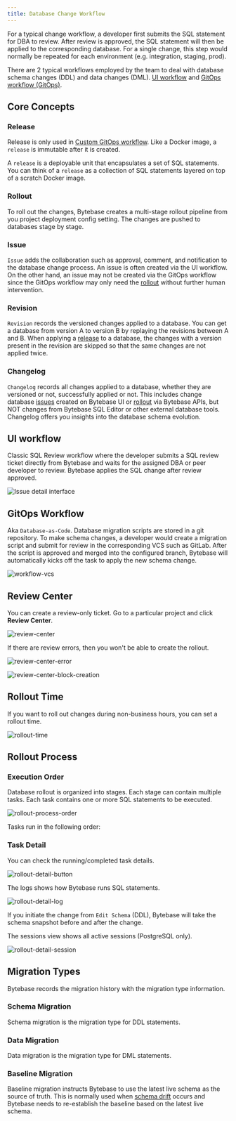 ```yaml
---
title: Database Change Workflow
---
```


<TutorialBlock url="/docs/tutorials/first-schema-change" title="First Schema Change in 5 Minutes" />

For a typical change workflow, a developer first submits the SQL statement for DBA to review. After review is approved, the SQL statement will then be applied to the corresponding database. For a single change, this step would normally be repeated for each environment (e.g. integration, staging, prod).

There are 2 typical workflows employed by the team to deal with database schema changes (DDL) and data changes (DML). [UI workflow](#ui-workflow) and [GitOps workflow (GitOps)](#gitops-workflow).

## Core Concepts

### Release

<HintBlock type="info">

Release is only used in [Custom GitOps workflow](/docs/gitops/overview/). Like a Docker image, a `release` is immutable after it is created.

</HintBlock>

A `release` is a deployable unit that encapsulates a set of SQL statements. You can think of a `release` as a collection of SQL statements layered on top of a scratch Docker image.

### Rollout

To roll out the changes, Bytebase creates a multi-stage rollout pipeline from you project deployment config setting. The changes are pushed to databases stage by stage.

### Issue

`Issue` adds the collaboration such as approval, comment, and notification to the database change process. An issue is often created via the UI workflow. On the other hand, an issue may not be created via the GitOps workflow since the GitOps workflow may only need the [rollout](/docs/change-database/change-workflow/#rollout) without further human intervention.

### Revision

`Revision` records the versioned changes applied to a database. You can get a database from version A to version B by replaying the revisions between A and B. When applying a [release](/docs/change-database/change-workflow/#release) to a database, the changes with a version present in the revision are skipped so that the same changes are not applied twice.

### Changelog

`Changelog` records all changes applied to a database, whether they are versioned or not, successfully applied or not. This includes change database [issues](/docs/change-database/change-workflow/#issue) created on Bytebase UI or [rollout](/docs/change-database/change-workflow/#rollout) via Bytebase APIs, but NOT changes from Bytebase SQL Editor or other external database tools. Changelog offers you insights into the database schema evolution.

## UI workflow

Classic SQL Review workflow where the developer submits a SQL review ticket directly from Bytebase and waits for the assigned DBA or peer developer to review. Bytebase applies the SQL change after review approved.

![Issue detail interface](/content/docs/change-database/change-workflow/issue-detail.webp)

## GitOps Workflow

Aka `Database-as-Code`. Database migration scripts are stored in a git repository. To make schema changes, a developer would create a migration script and submit for review in the corresponding VCS such as GitLab. After the script is approved and merged into the configured branch, Bytebase will automatically kicks off the task to apply the new schema change.

![workflow-vcs](/content/docs/change-database/change-workflow/workflow-vcs.webp)

## Review Center

You can create a review-only ticket. Go to a particular project and click **Review Center**.

![review-center](/content/docs/change-database/change-workflow/review-center.webp)

If there are review errors, then you won't be able to create the rollout.

![review-center-error](/content/docs/change-database/change-workflow/review-center-error.webp)

![review-center-block-creation](/content/docs/change-database/change-workflow/review-center-block-creation.webp)

## Rollout Time

<PricingPlanBlock feature_name='SCHEDULE_CHANGE' />

If you want to roll out changes during non-business hours, you can set a rollout time.

![rollout-time](/content/docs/change-database/change-workflow/rollout-time.webp)

## Rollout Process

### Execution Order

Database rollout is organized into stages. Each stage can contain multiple tasks. Each task contains
one or more SQL statements to be executed.

![rollout-process-order](/content/docs/change-database/change-workflow/rollout-process-order.webp)

Tasks run in the following order:

<IncludeBlock url="/docs/share/tutorials/task-run-order"></IncludeBlock>

### Task Detail

You can check the running/completed task details.

![rollout-detail-button](/content/docs/change-database/change-workflow/rollout-detail-button.webp)

The logs shows how Bytebase runs SQL statements.

![rollout-detail-log](/content/docs/change-database/change-workflow/rollout-detail-log.webp)

<HintBlock type="info">

If you initiate the change from `Edit Schema` (DDL), Bytebase will take the schema snapshot before and after the change.

</HintBlock>

The sessions view shows all active sessions (PostgreSQL only).

![rollout-detail-session](/content/docs/change-database/change-workflow/rollout-detail-session.webp)

## Migration Types

Bytebase records the migration history with the migration type information.

### Schema Migration

Schema migration is the migration type for DDL statements.

### Data Migration

Data migration is the migration type for DML statements.

### Baseline Migration

Baseline migration instructs Bytebase to use the latest live schema as the source of truth. This is normally used when [schema drift](/docs/change-database/drift-detection) occurs and Bytebase needs to re-establish the baseline based on the latest live schema.
